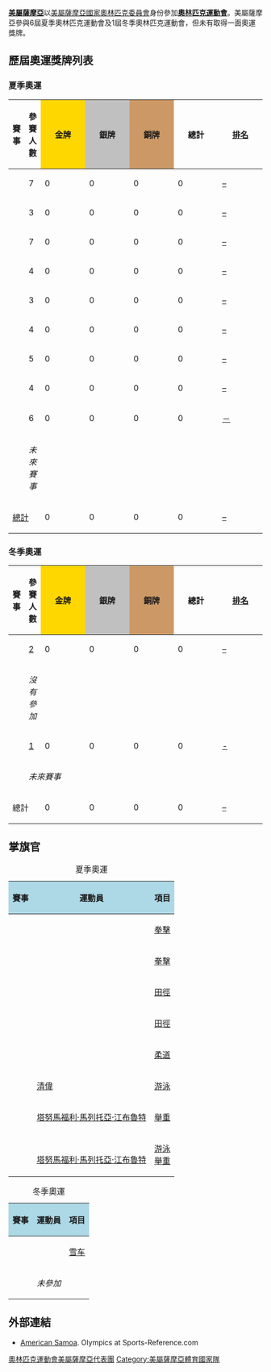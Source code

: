 {{Infobox Country Olympics|NOC=ASA}}

'''[[美屬薩摩亞|美屬薩摩亞]]'''以[[美屬薩摩亞國家奧林匹克委員會|美屬薩摩亞國家奧林匹克委員會]]身份參加'''[[奧林匹克運動會|奧林匹克運動會]]'''。美屬薩摩亞參與6屆夏季奧林匹克運動會及1屆冬季奧林匹克運動會，但未有取得一面奧運獎牌。

== 歷屆奧運獎牌列表 ==
{{See also|奧林匹克運動會獎牌統計}}
{{col-begin}}
{{col-2}}
=== 夏季奧運 ===
{| class="wikitable" style="text-align:center; font-size:90%;"
|-
!賽事
!參賽人數
|style="background:gold; width:4.5em; font-weight:bold;"|金牌
|style="background:silver; width:4.5em; font-weight:bold;"|銀牌
|style="background:#cc9966; width:4.5em; font-weight:bold;"|銅牌
!style="width:4.5em; font-weight:bold;"|總計
!style="width:4.5em; font-weight:bold;"|[[奧林匹克運動會獎牌榜|排名]]
|-
|align=left| {{GamesName|SOG|1988}} || 7 ||  0 || 0 || 0 || 0 || [[1988年夏季奥林匹克运动会奖牌榜|–]]
|-
|align=left| {{GamesName|SOG|1992}} || 3 ||  0 || 0 || 0 || 0 || [[1992年夏季奥林匹克运动会奖牌榜|–]]
|-
|align=left| {{GamesName|SOG|1996}} || 7 ||  0 || 0 || 0 || 0 || [[1996年夏季奥林匹克运动会奖牌榜|–]]
|- 
|align=left| {{GamesName|SOG|2000}} || 4 ||  0 || 0 || 0 || 0 || [[2000年夏季奥林匹克运动会奖牌榜|–]]
|-
|align=left| {{GamesName|SOG|2004}} || 3 ||  0 || 0 || 0 || 0 || [[2004年夏季奥林匹克运动会奖牌榜|–]]
|-
|align=left| {{GamesName|SOG|2008}} || 4 || 0 || 0 || 0 || 0 || [[2008年夏季奥林匹克运动会奖牌榜|–]]
|-
|align=left| {{GamesName|SOG|2012}} || 5 || 0 || 0 || 0 || 0 || [[2012年夏季奥林匹克运动会奖牌榜|–]]
|-
|align=left| {{GamesName|SOG|2016}} || 4 || 0 || 0 || 0 || 0 || [[2016年夏季奧林匹克運動會獎牌榜|–]]
|-
|align=left| {{GamesName|SOG|2020}} || 6 || 0 || 0 || 0 || 0 || [[2020年夏季奧林匹克運動會獎牌榜|－]]
|-
|align=left| {{GamesName|SOG|2024}} || colspan=6; rowspan=3 | ''未來賽事''
|-
|align=left| {{GamesName|SOG|2028}}
|-
|align=left| {{GamesName|SOG|2032}}
|-
!colspan=2| [[奥林匹克运动会奖牌统计|總計]] !! 0 !! 0 !! 0 !! 0 !! [[奥林匹克运动会奖牌统计|–]]
|}
{{col-2}}

=== 冬季奧運 ===
{| class="wikitable" style="text-align:center; font-size:90%;"
|-
!賽事
!參賽人數
|style="background:gold; width:4.5em; font-weight:bold;"|金牌
|style="background:silver; width:4.5em; font-weight:bold;"|銀牌
|style="background:#cc9966; width:4.5em; font-weight:bold;"|銅牌
!style="width:4.5em; font-weight:bold;"|總計
!style="width:4.5em; font-weight:bold;"|[[奧林匹克運動會獎牌榜|排名]]
|-
|align=left| {{GamesName|WOG|1994}}|| [[1994年冬季奧林匹克運動會美屬薩摩亞代表團|2]] || 0 || 0 || 0 || 0 || [[1994年冬季奧林匹克運動會獎牌榜|–]]
|-
|align=left| {{GamesName|WOG|1998}} || colspan=6; rowspan=6| ''沒有參加''
|-
|align=left| {{GamesName|WOG|2002}} 
|-
|align=left| {{GamesName|WOG|2006}} 
|-
|align=left| {{GamesName|WOG|2010}} 
|-
|align=left| {{GamesName|WOG|2014}} 
|-
|align=left| {{GamesName|WOG|2018}} 
|-
|align=left| {{GamesName|WOG|2022}} || [[2022年冬季奧林匹克運動會美屬薩摩亞代表團|1]] || 0 || 0 || 0 || 0 || [[2022年冬季奧林匹克運動會獎牌榜|-]]
|-
|align=left| {{GamesName|WOG|2026}} || colspan=6| ''未來賽事''
|-
!colspan=2| 總計 !! 0 !! 0 !! 0 !! 0 !! [[奧林匹克運動會獎牌統計|–]]
|}
{{col-end}}

== 掌旗官 ==
{{col-begin}}
{{col-2}}
{| class="wikitable" style="text-align:center"
|+ 夏季奧運
|-
!style="background-color:lightblue"| 賽事
!style="background-color:lightblue"| 運動員
!style="background-color:lightblue"| 項目
|-
| {{GamesName|SOG|1988}}
| {{le|馬瑟利諾·馬索|Maselino Masoe}}
| [[拳擊|拳擊]]
|-
| {{GamesName|SOG|1996}}
| {{le|馬瑟利諾·馬索|Maselino Masoe}}
| [[拳擊|拳擊]]
|-
| {{GamesName|SOG|2000}}
| {{le|麗莎·米西佩卡|Lisa Misipeka}}
| [[田徑|田徑]]
|-
| {{GamesName|SOG|2004}}
| {{le|麗莎·米西佩卡|Lisa Misipeka}}
| [[田徑|田徑]]
|-
| {{GamesName|SOG|2008}}
| {{le|Silulu A'etonu|Silulu A'etonu}}
| [[柔道|柔道]]
|-
| {{GamesName|SOG|2012}}
| [[清偉|清偉]]
| [[游泳|游泳]]
|-
| {{GamesName|SOG|2016}}
| [[塔努馬福利·馬列托亞·江布魯特|塔努馬福利·馬列托亞·江布魯特]]
| [[舉重|舉重]]
|-
| {{GamesName|SOG|2020}}
| {{le|蒂拉利·斯坎蘭|Tilali Scanlan}} <br/> [[塔努馬福利·馬列托亞·江布魯特|塔努馬福利·馬列托亞·江布魯特]]
| [[游泳|游泳]] <br/> [[舉重|舉重]]
|}
{{col-2}}
{| class="wikitable" style="text-align:center"
|+ 冬季奧運
|-
!style="background-color:lightblue"| 賽事
!style="background-color:lightblue"| 運動員
!style="background-color:lightblue"| 項目
|-
| {{GamesName|WOG|1994}}
| {{le|Faauuga Muagututia|Faauuga Muagututia}}
| [[雪车|雪车]]
|-
| {{GamesName|WOG|1998}}
| colspan=2 rowspan=6|''未參加''
|-
| {{GamesName|WOG|2002}}
|-
| {{GamesName|WOG|2006}}
|-
| {{GamesName|WOG|2010}}
|-
| {{GamesName|WOG|2014}}
|-
| {{GamesName|WOG|2018}}
|}
{{col-end}}

==外部連結==
*[https://web.archive.org/web/20120706232744/http://www.sports-reference.com/olympics/countries/ASA/ American Samoa]. Olympics at Sports-Reference.com

{{NOCinOlympics}}
{{DEFAULTSORT:American Samoa At The Olympics}}
[[Category:奧林匹克運動會美屬薩摩亞代表團|]]
[[Category:美屬薩摩亞體育國家隊|Category:美屬薩摩亞體育國家隊]]